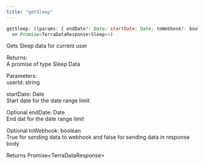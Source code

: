 ```yaml
---
title: "getSleep"
---
```

```javascript
getSleep: ((params: { endDate?: Date; startDate: Date; toWebhook?: boolean; userId: string }) 
  => Promise<TerraDataResponse<Sleep>>)

```

Gets Sleep data for current user

Returns:  
A promise of type Sleep Data

Parameters:  
userId: string

startDate: Date  
Start date for the date range limit

Optional endDate: Date  
End dat for the date range limit

Optional toWebhook: boolean  
True for sending data to webhook and false for sending data in response body

Returns Promise<TerraDataResponse\>



